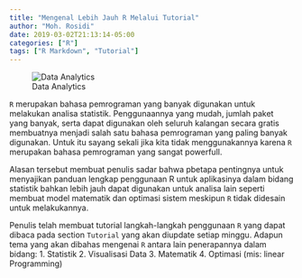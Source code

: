 ```yaml
---
title: "Mengenal Lebih Jauh R Melalui Tutorial"
author: "Moh. Rosidi"
date: 2019-03-02T21:13:14-05:00
categories: ["R"]
tags: ["R Markdown", "Tutorial"]
---
```


![Data Analytics](/Users/My PC/Documents/curiculum_vitae/content/post/Mengenal-R/Restaurant-Website-analytics.png)


`R` merupakan bahasa pemrograman yang banyak digunakan untuk melakukan analisa statistik. Penggunaannya yang mudah, jumlah paket yang banyak, serta dapat digunakan oleh seluruh kalangan secara gratis membuatnya menjadi salah satu bahasa pemrograman yang paling banyak digunakan. Untuk itu sayang sekali jika kita tidak menggunakannya karena `R` merupakan bahasa pemrograman yang sangat powerfull.

Alasan tersebut membuat penulis sadar bahwa pbetapa pentingnya untuk menyajikan panduan lengkap penggunaan R untuk aplikasinya dalam bidang statistik bahkan lebih jauh dapat digunakan untuk analisa lain seperti membuat model matematik dan optimasi sistem meskipun `R` tidak didesain untuk melakukannya.

Penulis telah membuat tutorial langkah-langkah penggunaan `R` yang dapat dibaca pada section `Tutorial` yang akan diupdate setiap minggu. Adapun tema yang akan dibahas mengenai `R` antara lain penerapannya dalam bidang:
1. Statistik
2. Visualisasi Data
3. Matematik
4. Optimasi (mis: linear Programming)

